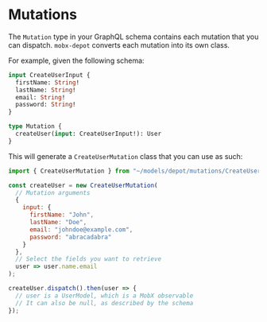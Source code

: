 
# Mutations

The `Mutation` type in your GraphQL schema contains each mutation that you can dispatch. `mobx-depot` converts each
mutation into its own class.

For example, given the following schema:

```graphql
input CreateUserInput {
  firstName: String!
  lastName: String!
  email: String!
  password: String!
}

type Mutation {
  createUser(input: CreateUserInput!): User
}
```

This will generate a `CreateUserMutation` class that you can use as such:

```js
import { CreateUserMutation } from "~/models/depot/mutations/CreateUserMutation";

const createUser = new CreateUserMutation(
  // Mutation arguments
  {
    input: {
      firstName: "John",
      lastName: "Doe",
      email: "johndoe@example.com",
      password: "abracadabra"
    }
  },
  // Select the fields you want to retrieve
  user => user.name.email
);

createUser.dispatch().then(user => {
  // user is a UserModel, which is a MobX observable
  // It can also be null, as described by the schema
});
```
